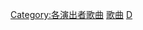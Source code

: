 {{DEFAULTSORT:Dōmoto Kōichi}}
[[Category:各演出者歌曲|Category:各演出者歌曲]]
[[Category:堂本光一|歌曲]]
[[Category:傑尼斯事務所相關單曲|D]]